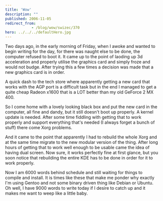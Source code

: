 ```yaml
---
title: 'Wow'
description: ""
published: 2006-11-05
redirect_from: 
            - /blog/wow/swizec/370
hero: ../../../defaultHero.jpg
---
```

Two days ago, in the early morning of Friday, when I awoke and wanted to begin writing for the day, for there was naught else to be done, the computer refused to boot it. It came up to the point of laoding up 3d acceleration and properly utilise the graphics card and simply froze and would not budge. After trying this a few times a decision was made that a new graphics card is in order.

A quick dash to the tech store where apparently getting a new card that works with the AGP port is a difficult task but in the end I managed to get a quite cheap Radeon x1600 that is a LOT better than my old GeForce 2 MX 400.

So I come home with a lovely looking black box and put the new card in the computer, all fine and dandy, but it still doesn&#x27;t boot up properly. A kernel update is needed. After some time fiddling with getting that to work properly and support everything that&#x27;s needed (I always forget a bunch of stuff) there come Xorg problems.

And it came to the point that apparently I had to rebuild the whole Xorg and at the same time migrate to the new modular version of the thing. After long hours of getting that to work well enough to be usable came the idea of having dual screen. Now sure, it works perfectly fine at first glance, but you soon notice that rebuilding the entire KDE has to be done in order for it to work properly.

Now I am 6000 words behind schedule and still waiting for things to compile and install. It is times like these that make me ponder why exactly I&#x27;m using Gentoo and not some binary driven thing like Debian or Ubuntu. Oh well, I have 9000 words to write today if I desire to catch up and it makes me want to weep like a little baby.